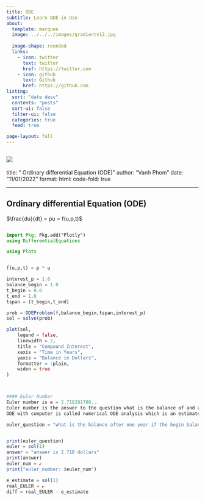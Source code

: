 ```yaml
---
title: ODE
subtitle: Learn ODE in Use
about:
  template: marquee
  image: ../../../images/gradientv12.jpg
 
  image-shape: rounded
  links:
    - icon: twitter
      text: twitter
      href: https://twitter.com
    - icon: github
      text: Github
      href: https://github.com
listing:
  sort: "date desc"
  contents: "posts"
  sort-ui: false
  filter-ui: false
  categories: true
  feed: true

page-layout: full
---
```



<!-- ![](/images/ai-pic7cp.jpg) -->
![](./image/ode1.jpg)
---
title: " Ordinary differential Equation (ODE)"
author: "Vanh Phom"
date: "11/01/2022"
format:
  html:
    code-fold: true

---


## Ordinary differential Equation (ODE)


$\frac{du}{dt} = pu = f(u,p,t)$

```julia

import Pkg; Pkg.add("Plotly")
using DifferentialEquations

using Plots


f(u,p,t) = p * u 

interest_p = 1.0
balance_begin = 1.0
t_begin = 0.0
t_end = 1.0
tspan = (t_begin,t_end)

prob = ODEProblem(f,balance_begin,tspan,interest_p)
sol = solve(prob)

plot(sol,
    legend = false,
    linewidth = 2,
    title = "Compound Interest",
    xaxis = "Time in Years",
    yaxis = "Balance in Dollars",
    formatter = :plain,
    widen = true
)



#### Euler Number 
Euler number is e = 2.718281708...
Euler number is the answer to the question what is the balance of and account that start with $1 and the interest is 100% per year compound continuously it's 2.71
ODE with computer is called numerical ODE analysis which is an estimate value since computer use floating point number it will never going to be exact unlike analytic ODE or symbolic ODE where using symbol manipution may come out with a more exact value On the other hand, the numerical ODE always find the solution if given the an initial and end since it uses time stamp to do the calculation

euler_question = "what is the balance after one year if the begin balance is 1 dollar the the interest rate is 100% compound continously"


print(euler_question)
euler = sol(1)
answer = "answer is 2.718 dollars"
print(answer)
euler_num = ℯ
print("euler_number: $euler_num")

e_estimate = sol(1)
real_EULER = ℯ
diff = real_EULER - e_estimate
```